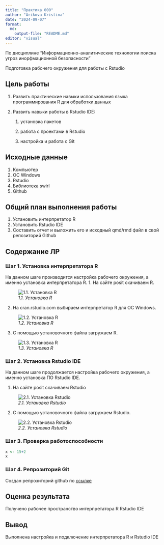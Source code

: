 ```yaml
---
title: "Практика 000"
author: "Arikova Kristina"
date: "2024-09-07"
format:
  md:
    output-file: "README.md"
editor: "visual"
---
```


По дисциплине "Информационно-аналитические технологии поиска угроз инорфмационной безопасности"

Подготовка рабочего окружения для работы с Rstudio

## Цель работы

1.  Развить практические навыки использования языка программирования R для обработки данных

2.  Развить навыки работы в Rstudio IDE:

    1.  установка пакетов

    2.  работа с проектами в Rstudio

    3.  настройка и работа с Git

## Исходные данные

1.  Компьютер
2.  ОС Windows
3.  Rstudio
4.  Библиотека swirl
5.  Github

## Общий план выполнения работы

1.  Установить интерпретатор R
2.  Установить Rstudio IDE
3.  Составить отчет и выложить его и исходный qmd/rmd файл в свой репозиторий Github

## Содержание ЛР

### Шаг 1. Установка интерпретатора R

На данном шаге производится настройка рабочего окружения, а именно установка интерпретатора R. 1. На сайте posit скачиваем R.

![*1.1. Установка R*](./Images/installR1.png)

2.  На cran.rstudio.com выбираем интерпретатор R для ОС Windows.

![*1.2. Установка R*](./Images/installR2.png)

3.  С помощью установочного файла загружаем R.

![*1.3. Установка R*](./Images/installR3.png)

### Шаг 2. Установка Rstudio IDE

На данном шаге продолжается настройка рабочего окружения, а именно установка ПО Rstudio IDE.

1.  На сайте posit скачиваем Rstudio

![*2.1. Установка Rstudio*](./Images/installR1.png)

2.  С помощью установочного файла загружаем Rstudio.

![*2.2. Установка Rstudio*](./Images/installFileRStudio.png)

### Шаг 3. Проверка работоспособности

```r
x <- 15+2
x
```

### Шаг 4. Репрозиторий Git

Создан репрозиторий github по [ссылке](https://github.com/gigwrld/Threat_Hunt_Arikova/)

## Оценка результата

Получено рабочее пространство интерпретатора R Rstudio IDE

## Вывод

Выполнена настройка и подключение интерпретатора R и Rstudio IDE
